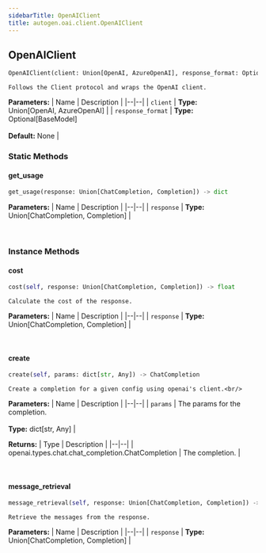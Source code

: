 ```yaml
---
sidebarTitle: OpenAIClient
title: autogen.oai.client.OpenAIClient
---
```

<h2 id="autogen.oai.client.OpenAIClient" class="doc doc-heading">
    <code class="doc-symbol doc-symbol-heading doc-symbol-class"></code>
    <span class="doc doc-object-name doc-class-name">OpenAIClient</span>
</h2>

```python
OpenAIClient(client: Union[OpenAI, AzureOpenAI], response_format: Optional[BaseModel] = None)
```

    Follows the Client protocol and wraps the OpenAI client.

<b>Parameters:</b>
| Name | Description |
|--|--|
| `client` | **Type:** Union[OpenAI, AzureOpenAI] |
| `response_format` | **Type:** Optional[BaseModel]<br/><br/>**Default:** None |

### Static Methods

<code class="doc-symbol doc-symbol-heading doc-symbol-method"></code>
#### get_usage

```python
get_usage(response: Union[ChatCompletion, Completion]) -> dict
```

    

<b>Parameters:</b>
| Name | Description |
|--|--|
| `response` | **Type:** Union[ChatCompletion, Completion] |

<br />

### Instance Methods

<code class="doc-symbol doc-symbol-heading doc-symbol-method"></code>
#### cost

```python
cost(self, response: Union[ChatCompletion, Completion]) -> float
```

    Calculate the cost of the response.

<b>Parameters:</b>
| Name | Description |
|--|--|
| `response` | **Type:** Union[ChatCompletion, Completion] |

<br />

<code class="doc-symbol doc-symbol-heading doc-symbol-method"></code>
#### create

```python
create(self, params: dict[str, Any]) -> ChatCompletion
```

    Create a completion for a given config using openai's client.<br/>

<b>Parameters:</b>
| Name | Description |
|--|--|
| `params` | The params for the completion.<br/><br/>**Type:** dict[str, Any] |

<b>Returns:</b>
| Type | Description |
|--|--|
| openai.types.chat.chat_completion.ChatCompletion | The completion. |

<br />

<code class="doc-symbol doc-symbol-heading doc-symbol-method"></code>
#### message_retrieval

```python
message_retrieval(self, response: Union[ChatCompletion, Completion]) -> list[str] | list[ChatCompletionMessage]
```

    Retrieve the messages from the response.

<b>Parameters:</b>
| Name | Description |
|--|--|
| `response` | **Type:** Union[ChatCompletion, Completion] |

<br />